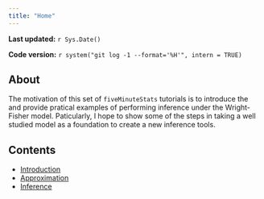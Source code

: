 ```yaml
---
title: "Home"
---
```


**Last updated:** `r Sys.Date()`

**Code version:** `r system("git log -1 --format='%H'", intern = TRUE)`

## About 

The motivation of this set of `fiveMinuteStats` tutorials is to introduce the and provide pratical examples of performing inference under the Wright-Fisher model. Paticularly, I hope to show some of the steps in taking a well studied model as a foundation to create a new inference tools.

## Contents

*  [Introduction](wright_fisher_model.html)
* [Approximation](approx_wright_fisher_model.html)
* [Inference](inference_wright_fisher_model.html)
